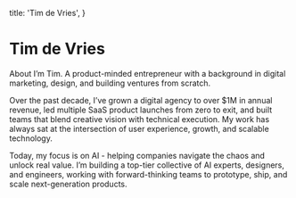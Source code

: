   title: 'Tim de Vries',
}

# Tim de Vries

About
I’m Tim.
A product-minded entrepreneur with a background in digital marketing, design, and building ventures from scratch.


Over the past decade, I’ve grown a digital agency to over $1M in annual revenue, led multiple SaaS product launches from zero to exit, and built teams that blend creative vision with technical execution. My work has always sat at the intersection of user experience, growth, and scalable technology.

Today, my focus is on AI - helping companies navigate the chaos and unlock real value. I’m building a top-tier collective of AI experts, designers, and engineers, working with forward-thinking teams to prototype, ship, and scale next-generation products.